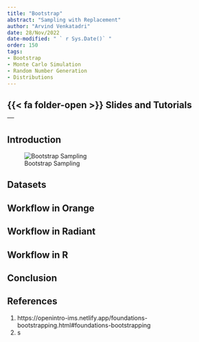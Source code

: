 ```yaml
---
title: "Bootstrap"
abstract: "Sampling with Replacement"
author: "Arvind Venkatadri"
date: 28/Nov/2022
date-modified: " ` r Sys.Date()` "
order: 150
tags:
- Bootstrap
- Monte Carlo Simulation
- Random Number Generation
- Distributions
---
```


## {{< fa folder-open >}} Slides and Tutorials

| <a href="./files/bootstrap.qmd"><i class="fa-brands fa-r-project fa-2x"> |
|:---------------------------------------------------------------:|

## Introduction

![Bootstrap Sampling](https://openintro-ims.netlify.app/images/boot1propboth.png){fig-align="center"}

## Datasets

## Workflow in Orange

## Workflow in Radiant

## Workflow in R

## Conclusion

## References

1.  https://openintro-ims.netlify.app/foundations-bootstrapping.html#foundations-bootstrapping
2.  s
